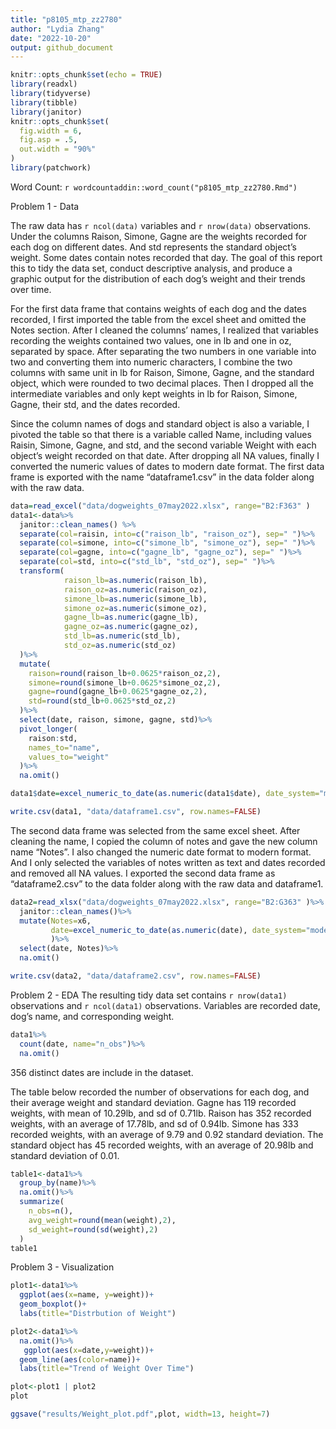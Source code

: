 ```yaml
---
title: "p8105_mtp_zz2780"
author: "Lydia Zhang"
date: "2022-10-20"
output: github_document
---
```


```r
knitr::opts_chunk$set(echo = TRUE)
library(readxl)
library(tidyverse)
library(tibble)
library(janitor)
knitr::opts_chunk$set(
  fig.width = 6,
  fig.asp = .5,
  out.width = "90%"
)
library(patchwork)
```


Word Count: `r wordcountaddin::word_count("p8105_mtp_zz2780.Rmd")`

Problem 1 - Data

The raw data has `r ncol(data)` variables and `r nrow(data)` observations. Under the columns Raison, Simone, Gagne are the weights recorded for each dog on different dates. And std represents the standard object's weight. Some dates contain notes recorded that day. The goal of this report this to tidy the data set, conduct descriptive analysis, and produce a graphic output for the distribution of each dog's weight and their trends over time.

For the first data frame that contains weights of each dog and the dates recorded, I first imported the table from the excel sheet and omitted the Notes section. After I cleaned the columns' names, I realized that variables recording the weights contained two values, one in lb and one in oz, separated by space. After separating the two numbers in one variable into two and converting them into numeric characters, I combine the two columns with same unit in lb for Raison, Simone, Gagne, and the standard object, which were rounded to two decimal places. Then I dropped all the intermediate variables and only kept weights in lb for Raison, Simone, Gagne, their std, and the dates recorded. 

Since the column names of dogs and standard object is also a variable, I pivoted the table so that there is a variable called Name, including values Raisin, Simone, Gagne, and std, and the second variable Weight with each object's weight recorded on that date. After dropping all NA values, finally I converted the numeric values of dates to modern date format. The first data frame is exported with the name "dataframe1.csv" in the data folder along with the raw data.

```r
data=read_excel("data/dogweights_07may2022.xlsx", range="B2:F363" )
data1<-data%>%
  janitor::clean_names() %>%
  separate(col=raisin, into=c("raison_lb", "raison_oz"), sep=" ")%>%
  separate(col=simone, into=c("simone_lb", "simone_oz"), sep=" ")%>%
  separate(col=gagne, into=c("gagne_lb", "gagne_oz"), sep=" ")%>%
  separate(col=std, into=c("std_lb", "std_oz"), sep=" ")%>%
  transform(
            raison_lb=as.numeric(raison_lb),
            raison_oz=as.numeric(raison_oz),
            simone_lb=as.numeric(simone_lb),
            simone_oz=as.numeric(simone_oz),
            gagne_lb=as.numeric(gagne_lb),
            gagne_oz=as.numeric(gagne_oz),
            std_lb=as.numeric(std_lb),
            std_oz=as.numeric(std_oz)
  )%>%
  mutate(
    raison=round(raison_lb+0.0625*raison_oz,2),
    simone=round(simone_lb+0.0625*simone_oz,2),
    gagne=round(gagne_lb+0.0625*gagne_oz,2),
    std=round(std_lb+0.0625*std_oz,2)
  )%>%
  select(date, raison, simone, gagne, std)%>%
  pivot_longer(
    raison:std,
    names_to="name",
    values_to="weight"
  )%>%
  na.omit()

data1$date=excel_numeric_to_date(as.numeric(data1$date), date_system="modern")

write.csv(data1, "data/dataframe1.csv", row.names=FALSE)
```

The second data frame was selected from the same excel sheet. After cleaning the name, I copied the column of notes and gave the new column name "Notes". I also changed the numeric date format to modern format. And I only selected the variables of notes written as text and dates recorded and removed all NA values. I exported the second data frame as "dataframe2.csv" to the data folder along with the raw data and dataframe1. 
```r
data2=read_xlsx("data/dogweights_07may2022.xlsx", range="B2:G363" )%>%
  janitor::clean_names()%>%
  mutate(Notes=x6,
         date=excel_numeric_to_date(as.numeric(date), date_system="modern")
         )%>%
  select(date, Notes)%>%
  na.omit()

write.csv(data2, "data/dataframe2.csv", row.names=FALSE)
```

Problem 2 - EDA
The resulting tidy data set contains `r nrow(data1)` observations and `r ncol(data1)` observations. Variables are recorded date, dog's name, and corresponding weight.

```r
data1%>%
  count(date, name="n_obs")%>%
  na.omit()
```

356 distinct dates are include in the dataset. 

The table below recorded the number of observations for each dog, and their average weight and standard deviation. Gagne has 119 recorded weights, with mean of 10.29lb, and sd of 0.71lb. Raison has 352 recorded weights, with an average of 17.78lb, and sd of 0.94lb. Simone has 333 recorded weights, with an average of 9.79 and 0.92 standard deviation. The standard object has 45 recorded weights, with an average of 20.98lb and standard deviation of 0.01.

```r
table1<-data1%>%
  group_by(name)%>%
  na.omit()%>%
  summarize(
    n_obs=n(),
    avg_weight=round(mean(weight),2),
    sd_weight=round(sd(weight),2)
  )
table1
```


Problem 3 - Visualization

```r
plot1<-data1%>%
  ggplot(aes(x=name, y=weight))+
  geom_boxplot()+
  labs(title="Distrbution of Weight")

plot2<-data1%>%
  na.omit()%>%
   ggplot(aes(x=date,y=weight))+
  geom_line(aes(color=name))+
  labs(title="Trend of Weight Over Time")

plot<-plot1 | plot2
plot

ggsave("results/Weight_plot.pdf",plot, width=13, height=7)
```






